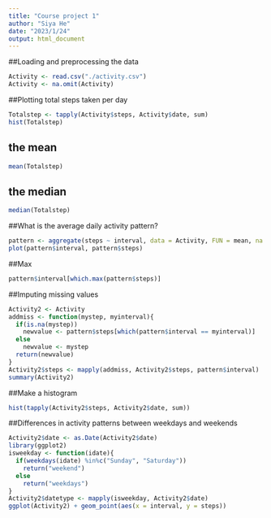 ```yaml
---
title: "Course project 1"
author: "Siya He"
date: "2023/1/24"
output: html_document
---
```

##Loading and preprocessing the data
```r
Activity <- read.csv("./activity.csv")
Activity <- na.omit(Activity)
```
##Plotting total steps taken per day
```r
Totalstep <- tapply(Activity$steps, Activity$date, sum)
hist(Totalstep)
```
## the mean
```r
mean(Totalstep)
```
## the median
```r
median(Totalstep)
```
##What is the average daily activity pattern?
```r
pattern <- aggregate(steps ~ interval, data = Activity, FUN = mean, na.rm = TRUE)
plot(pattern$interval, pattern$steps)
```
##Max
```r
pattern$interval[which.max(pattern$steps)]
```
##Imputing missing values
```r
Activity2 <- Activity
addmiss <- function(mystep, myinterval){
  if(is.na(mystep))
    newvalue <- pattern$steps[which(pattern$interval == myinterval)]
  else
    newvalue <- mystep
  return(newvalue)
}
Activity2$steps <- mapply(addmiss, Activity2$steps, pattern$interval)
summary(Activity2)
```
##Make a histogram
```r
hist(tapply(Activity2$steps, Activity2$date, sum))

```
##Differences in activity patterns between weekdays and weekends
```r
Activity2$date <- as.Date(Activity2$date)
library(ggplot2)
isweekday <- function(idate){
  if(weekdays(idate) %in%c("Sunday", "Saturday"))
    return("weekend")
  else
    return("weekdays")
}
Activity2$datetype <- mapply(isweekday, Activity2$date)
ggplot(Activity2) + geom_point(aes(x = interval, y = steps))
```




